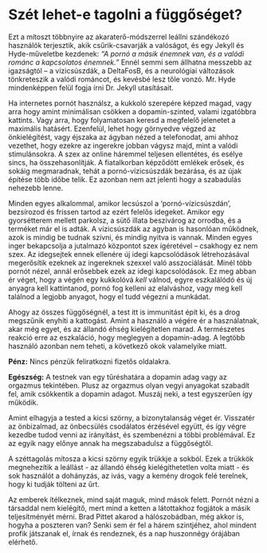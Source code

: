 # Szét lehet-e tagolni a függőséget?

Ezt a mítoszt többnyire az akaraterő-módszerrel leállni szándékozó használók terjesztik, akik csűrik-csavarják a valóságot, és egy Jekyll és Hyde-műveletbe kezdenek: *“A pornó a másik énemnek van, és a valódi románc a kapcsolatos énemnek.”* Ennél semmi sem állhatna messzebb az igazságtól -- a vízicsúszdák, a DeltaFosB, és a neurológiai változások tönkreteszik a valódi románcot, és kevésbé lesz tőle vonzó. Mr. Hyde mindenképpen felül fogja írni Dr. Jekyll utasításait.

Ha internetes pornót használsz, a kukkoló szerepére képzed magad, vagy arra hogy amint minimálisan csökken a dopamin-szinted, valami izgatóbbra kattints. Vagy arra, hogy folyamatosan keresd a megfelelő jelenetet a maximális hatásért. Ezenfelül, lehet hogy görnyedve végzed az önkielégítést, vagy éjszaka az ágyban nézed a telefonodat, ami ahhoz vezethet, hogy ezekre az ingerekre jobban vágysz majd, mint a valódi stimulánsokra. A szex az online háremmel teljesen ellentétes, és esélye sincs, ha összehasonlítják. A fiatalkorban képződött emlékek erősek, és sokáig megmaradnak, tehát a pornó-vízicsúszdák bezárása, és az újak építése több időbe telik. Ez azonban nem azt jelenti hogy a szabadulás nehezebb lenne.

Minden egyes alkalommal, amikor lecsúszol a ‘pornó-vízicsúszdán’, bezsírozod és frissen tartod az ezért felelős idegeket. Amikor egy gyorsétterem mellett parkolsz, a sütő illata beszivárog az orrodba, és a terméket már el is adták. A vízicsúszdák az agyban is hasonlóan működnek, azok is mindig be tudnak szívni, és mindig nyitva is vannak. Minden egyes inger bekapcsolja a jutalmazó központot szex ígéretével -- csakhogy ez nem szex. Az idegsejtek ennek ellenére új idegi kapcsolódások létrehozásával megerősítik ezeknek az ingereknek szexxel való asszociálását. Minél több pornót nézel, annál erősebbek ezek az idegi kapcsolódások. Ez meg abban ér véget, hogy a végén egy kukkolóvá *kell* válnod, egyre eszkalálódó és új anyagra kell kattintanod, pornó fog kelleni az elalváshoz, vagy meg kell találnod a legjobb anyagot, hogy el tudd végezni a munkádat.

Ahogy az összes függőségnél, a test itt is immunitást épít ki, és a drog megszűnik enyhíti a kattogást. Amint a használó a végére ér a használatnak, akar még egyet, és az állandó éhség kielégítetlen marad. A természetes reakció erre az eszkaláció, hogy meglegyen a dopamin-adag. A legtöbb használó azonban nem teheti, a következő okok valamelyike miatt.

**Pénz:** Nincs pénzük feliratkozni fizetős oldalakra.

**Egészség:** A testnek van egy tűréshatára a dopamin adag vagy az orgazmus tekintében. Plusz az orgazmus olyan vegyi anyagokat szabadít fel, amik csökkentik a dopamin adagot. Muszáj neki, a test egyszerűen így működik.

Amint elhagyja a tested a kicsi szörny, a bizonytalanság véget ér. Visszatér az önbizalmad, az önbecsülés csodálatos érzésével együtt, és így végre kezedbe tudod venni az irányítást, és szembenézni a többi problémával. Ez az egyik nagy előnye annak ha megszabadulsz a függőségtől.

A széttagolás mítosza a kicsi szörny egyik trükkje a sokból. Ezek a trükkök megnehezítik a leállást - az állandó éhség kielégíthetetlen volta miatt - és sok használót a dohányzás, az ivás, vagy a kemény drogok felé terelnek, hogy ki tudják tölteni az űrt.

Az emberek ítélkeznek, mind saját maguk, mind mások felett. Pornót nézni a társaddal nem kielégítő, mert mind a ketten a látottakhoz fogjátok a másik teljesítményét mérni. Brad Pittet akarod a hálószobádban, még akkor is, hogyha a poszteren van? Senki sem ér fel a hárem szintjéhez, ahol mindent profik játszanak el, írnak és rendeznek, és a nap huszonnégy órájában elérhető.

